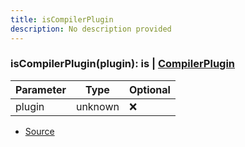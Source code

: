 ```yaml
---
title: isCompilerPlugin
description: No description provided
---
```



### isCompilerPlugin(plugin):  is | [CompilerPlugin](/docs/api-reference/classes/CompilerPlugin)

| Parameter | Type | Optional |
| ----------- | ----------- | ----------- |
| plugin | unknown | ❌ |


- [Source](https://github.com/underctrl-io/commandkit/blob/e7997746676c2b18be64230c918cb998973d18b5/packages/commandkit/src/plugins/CompilerPlugin.ts#L64)